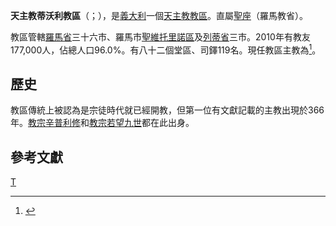 {{Refimprove|time=2020-02-19T18:34:41+00:00}}
{{NoteTA
|1=zh-hant:辛普利修; zh-hans:辛普利修; zh-hk:辛利;
}}
{{Infobox Roman Catholic diocese
|name=蒂沃利
|jurisdiction=教區
|latin = Dioecesis Tiburtina
|border = catholic
|image =[[File:Facade_cathédrale_San_Lorenzo_de_Tivoli.JPG|250px]]
|caption = 聖老楞佐主教座堂
|location = [[義大利|義大利]]
|territory = [[羅馬省|羅馬省]]、[[列蒂省|列蒂省]]
|population = 177,000
|rite = [[罗马礼|罗马礼]]
|patron = [[聖老楞佐|聖老楞佐]]
|province = 羅馬
|established =1986年
|cathedral = [[聖老楞佐主教座堂_(蒂沃利)|聖老楞佐主教座堂]]
|co-cathedral = 
|leadership = 主教
|website = [http://www.diocesitivoli.it/ 官方網頁]
|pope = {{incumbent pope}}
|ordinary = {{link-it|毛祿·帕爾梅賈尼|Mauro Parmeggiani}}
|coadjutor bishop =
|auxiliary =
|emeritus =
}}

'''天主教蒂沃利教區'''（{{lang-la|Dioecesis Tiburtina}}；{{lang-it|Diocesi di Tivoli}}），是[[義大利|義大利]]一個[[天主教|天主教]][[教區|教區]]。直屬[[聖座|聖座]]（羅馬教省）。

教區管轄[[羅馬省|羅馬省]]三十六市、羅馬市[[聖維托里諾區|聖維托里諾區]]及[[列蒂省|列蒂省]]三市。2010年有教友177,000人，佔總人口96.0%。有八十二個堂區、司鐸119名。現任教區主教為{{link-it|毛祿·帕爾梅賈尼|Mauro Parmeggiani}}<ref>{{cite press release |title=Resignations and Appointments, 19.02.2019 |url=https://press.vatican.va/content/salastampa/en/bollettino/pubblico/2019/02/19/190219a.html |publisher=Holy See Press Office |accessdate=2019-04-20 |archiveurl=https://web.archive.org/web/20190420075823/https://press.vatican.va/content/salastampa/en/bollettino/pubblico/2019/02/19/190219a.html |archivedate=2019-04-20 |language=en |date=2019-02-19 |dead-url=no }}</ref>。

==歷史==
教區傳統上被認為是宗徒時代就已經開教，但第一位有文獻記載的主教出現於366年。[[教宗辛普利修|教宗辛普利修]]和[[教宗若望九世|教宗若望九世]]都在此出身。

== 參考文獻 ==
{{reflist}}

{{意大利天主教教區}}
[[Category:義大利天主教教區|T]]